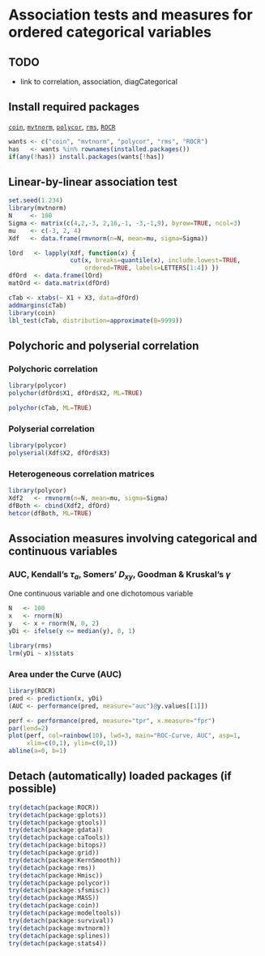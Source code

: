 Association tests and measures for ordered categorical variables
=========================

TODO
-------------------------

 - link to correlation, association, diagCategorical

Install required packages
-------------------------

[`coin`](http://cran.r-project.org/package=coin), [`mvtnorm`](http://cran.r-project.org/package=mvtnorm), [`polycor`](http://cran.r-project.org/package=polycor), [`rms`](http://cran.r-project.org/package=rms), [`ROCR`](http://cran.r-project.org/package=ROCR)

```r
wants <- c("coin", "mvtnorm", "polycor", "rms", "ROCR")
has   <- wants %in% rownames(installed.packages())
if(any(!has)) install.packages(wants[!has])
```

Linear-by-linear association test
-------------------------

```r
set.seed(1.234)
library(mvtnorm)
N     <- 100
Sigma <- matrix(c(4,2,-3, 2,16,-1, -3,-1,9), byrow=TRUE, ncol=3)
mu    <- c(-3, 2, 4)
Xdf   <- data.frame(rmvnorm(n=N, mean=mu, sigma=Sigma))
```

```r
lOrd   <- lapply(Xdf, function(x) {
                 cut(x, breaks=quantile(x), include.lowest=TRUE,
                     ordered=TRUE, labels=LETTERS[1:4]) })
dfOrd  <- data.frame(lOrd)
matOrd <- data.matrix(dfOrd)
```

```r
cTab <- xtabs(~ X1 + X3, data=dfOrd)
addmargins(cTab)
library(coin)
lbl_test(cTab, distribution=approximate(B=9999))
```

Polychoric and polyserial correlation
-------------------------

### Polychoric correlation

```r
library(polycor)
polychor(dfOrd$X1, dfOrd$X2, ML=TRUE)
```

```r
polychor(cTab, ML=TRUE)
```

### Polyserial correlation

```r
library(polycor)
polyserial(Xdf$X2, dfOrd$X3)
```

### Heterogeneous correlation matrices

```r
library(polycor)
Xdf2   <- rmvnorm(n=N, mean=mu, sigma=Sigma)
dfBoth <- cbind(Xdf2, dfOrd)
hetcor(dfBoth, ML=TRUE)
```

Association measures involving categorical and continuous variables
-------------------------

### AUC, Kendall's $\tau_{a}$, Somers' $D_{xy}$, Goodman & Kruskal's $\gamma$

One continuous variable and one dichotomous variable

```r
N   <- 100
x   <- rnorm(N)
y   <- x + rnorm(N, 0, 2)
yDi <- ifelse(y <= median(y), 0, 1)
```

```r
library(rms)
lrm(yDi ~ x)$stats
```

### Area under the Curve (AUC)

```r
library(ROCR)
pred <- prediction(x, yDi)
(AUC <- performance(pred, measure="auc")@y.values[[1]])
```

```r
perf <- performance(pred, measure="tpr", x.measure="fpr")
par(lend=2)
plot(perf, col=rainbow(10), lwd=3, main="ROC-Curve, AUC", asp=1,
     xlim=c(0,1), ylim=c(0,1))
abline(a=0, b=1)
```

Detach (automatically) loaded packages (if possible)
-------------------------

```r
try(detach(package:ROCR))
try(detach(package:gplots))
try(detach(package:gtools))
try(detach(package:gdata))
try(detach(package:caTools))
try(detach(package:bitops))
try(detach(package:grid))
try(detach(package:KernSmooth))
try(detach(package:rms))
try(detach(package:Hmisc))
try(detach(package:polycor))
try(detach(package:sfsmisc))
try(detach(package:MASS))
try(detach(package:coin))
try(detach(package:modeltools))
try(detach(package:survival))
try(detach(package:mvtnorm))
try(detach(package:splines))
try(detach(package:stats4))
```
